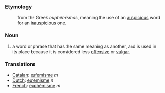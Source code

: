 === Etymology ===
:from the Greek ''euphëmismos'', meaning the use of an [[auspicious]] word for an [[inauspicious]] one.
=== Noun ===
#a word or phrase that has the same meaning as another, and is used in its place because it is considered less [[offensive]] or [[vulgar]].

=== Translations ===
*[[Catalan]]: [[eufemisme]] ''m''
*[[Dutch]]: [[eufemisme]] ''n''
*[[French]]: [[euphémisme]] ''m''